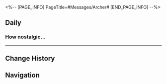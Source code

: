 <%-- [PAGE_INFO]
PageTitle=#Messages/Archer#
[END_PAGE_INFO] --%>
{{Messages Infobox
|id        = 1015
|image     = Character Archer Icon.png
|type      = Character
|sender    = Archer
|signature = AAA-rank Professional Housekeeper
|faction   = Another World
}}

==Daily==
===How nostalgic...===
{{Messages|text=
:'''Archer:''' How nostalgic...
:'''Archer:''' It's been a long time since I've seen anywhere as messy as your room
:'''Archer:''' "Drowning in happiness," that probably refers to people like you, huh?
:{Choice} Ghost!
::'''(Trailblazer):''' I watched you disappear with my own eyes
::'''(Trailblazer):''' Is this the witching hour?
:{Choice} A message... that transcends the universe?
::'''(Trailblazer):''' Didn't you guys disappear?
::'''(Trailblazer):''' The Holy Grail comes with a telecommunication service that transcends space and time?
:'''Archer:''' The otherworldly summon was simply too shoddy, so our spirit forms are temporarily stranded on the way back
:'''Archer:''' It's on the way anyway, so we came to take a look at this Astral Express you kept going on about
:'''Archer:''' I discussed my thoughts with the conductor, and I must say, it was beneficial
:'''Archer:''' If I didn't need to leave right away, I'd love to learn more about their housekeeping methods
:'''Archer:''' Oh right, I cleaned your room for you and threw out the unnecessary trash
:'''Archer:''' You're welcome
:{Choice} Nooo! My trash!
::'''(Trailblazer):''' I hoarded the trash for two and a half years! It's all gone now!
::'''(Trailblazer):''' Were you sent from hell?
:{Choice} You didn't see anything...
::'''(Trailblazer):''' You didn't see anything you shouldn't have seen, right?
::'''(Trailblazer):''' Right?
:{Choice} Did you find any Stellar Jades?
::'''(Trailblazer):''' Did you see the 5 Stellar Jades I dropped under the bed?
::'''(Trailblazer):''' They're sharp, angular, and sparkly
:{{DIcon|Warning}} Message failed to send.
:'''(Trailblazer):''' Hey!
:'''(Trailblazer):''' Hey!
:{{DIcon|Warning}} Message failed to send.
:{{DIcon|Warning}} The user you're trying to reach is currently out of the service area. Please try again later.
}}
----

==Change History==
{{Change History|3.4}}

==Navigation==
{{Messages Navbox}}